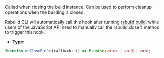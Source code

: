 Called when closing the build instance. Can be used to perform cleanup operations when the building is closed.

Rsbuild CLI will automatically call this hook after running [rsbuild build](/guide/basic/cli#rsbuild-build), while users of the JavaScript API need to manually call the [rsbuild.close()](/api/javascript-api/instance#rsbuildbuild) method to trigger this hook.

- **Type:**

```ts
function onCloseBuild(callback: () => Promise<void> | void): void;
```
